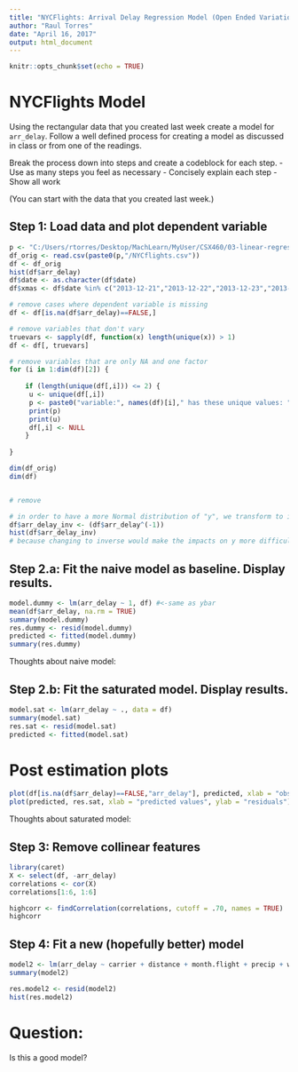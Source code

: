 ---
title: "NYCFlights: Arrival Delay Regression Model (Open Ended Variation)"
author: "Raul Torres"
date: "April 16, 2017"
output: html_document
---

```{r setup, include=FALSE}
knitr::opts_chunk$set(echo = TRUE)
```

# NYCFlights Model

Using the rectangular data that you created last week create a model for `arr_delay`. Follow a well defined process for creating a model as discussed in class or from one of the readings. 

Break the process down into steps and create a codeblock for each step. 
 - Use as many steps you feel as necessary
 - Concisely explain each step 
 - Show all work
 
(You can start with the data that you created last week.)


## Step 1: Load data and plot dependent variable 

```{r "Step 1: Load data and plot dependent variable" }
    
p <- "C:/Users/rtorres/Desktop/MachLearn/MyUser/CSX460/03-linear-regression/03-exercise-nycflights-model"  
df_orig <- read.csv(paste0(p,"/NYCflights.csv"))
df <- df_orig
hist(df$arr_delay)
df$date <- as.character(df$date)
df$xmas <- df$date %in% c("2013-12-21","2013-12-22","2013-12-23","2013-12-24","2013-12-26")

# remove cases where dependent variable is missing
df <- df[is.na(df$arr_delay)==FALSE,]

# remove variables that don't vary
truevars <- sapply(df, function(x) length(unique(x)) > 1)
df <- df[, truevars]

# remove variables that are only NA and one factor
for (i in 1:dim(df)[2]) {
    
    if (length(unique(df[,i])) <= 2) {
     u <- unique(df[,i])
     p <- paste0("variable:", names(df)[i]," has these unique values: ")
     print(p)
     print(u)
     df[,i] <- NULL
    }
    
}

dim(df_orig)
dim(df)


# remove 

# in order to have a more Normal distribution of "y", we transform to inverse of y
df$arr_delay_inv <- (df$arr_delay^(-1))
hist(df$arr_delay_inv)
# because changing to inverse would make the impacts on y more difficult to interpret, we stick to y.

```


## Step 2.a: Fit the naive model as baseline. Display results.
```{r "Step 2: Fit the dummy model and select another model. Display results" }

model.dummy <- lm(arr_delay ~ 1, df) #<-same as ybar
mean(df$arr_delay, na.rm = TRUE)
summary(model.dummy)
res.dummy <- resid(model.dummy)
predicted <- fitted(model.dummy)
summary(res.dummy)
```


Thoughts about naive model:


## Step 2.b: Fit the saturated model. Display results.
```{r}

model.sat <- lm(arr_delay ~ ., data = df)
summary(model.sat)
res.sat <- resid(model.sat)
predicted <- fitted(model.sat)
```
# Post estimation plots
```{r}
plot(df[is.na(df$arr_delay)==FALSE,"arr_delay"], predicted, xlab = "observed values", ylab = "predicted values")
plot(predicted, res.sat, xlab = "predicted values", ylab = "residuals")
```

Thoughts about saturated model:


## Step 3: Remove collinear features
```{r}
library(caret)
X <- select(df, -arr_delay)
correlations <- cor(X)
correlations[1:6, 1:6]

highcorr <- findCorrelation(correlations, cutoff = .70, names = TRUE)
highcorr

```


## Step 4: Fit a new (hopefully better) model
```{r "Step 4: Fit a new (hopefully better) model" }



model2 <- lm(arr_delay ~ carrier + distance + month.flight + precip + wind_gust + wind_speed + speed + dest + origin + xmas, data = df)
summary(model2)

res.model2 <- resid(model2)
hist(res.model2)

```

# Question:

Is this a good model?  
 

